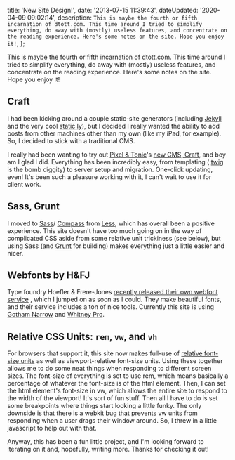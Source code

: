 

  title: 'New Site Design!',
  date: '2013-07-15 11:39:43',
  dateUpdated: '2020-04-09 09:02:14',
  description: `This is maybe the fourth or fifth incarnation of dtott.com. This time around I tried to simplify everything, do away with (mostly) useless features, and concentrate on the reading experience. Here's some notes on the site. Hope you enjoy it!`,
};

This is maybe the fourth or fifth incarnation of dtott.com. This time around I tried to simplify everything, do away with (mostly) useless features, and concentrate on the reading experience. Here's some notes on the site. Hope you enjoy it!

## Craft

I had been kicking around a couple static-site generators (including [Jekyll](http://jekyllrb.com/) and the very cool [static.ly](http://static.ly/)), but I decided I really wanted the ability to add posts from other machines other than my own (like my iPad, for example). So, I decided to stick with a traditional CMS.

I really had been wanting to try out [Pixel & Tonic](http://pixelandtonic.com/)'s [new CMS, Craft](http://buildwithcraft.com/), and boy am I glad I did. Everything has been incredibly easy, from templating ( [twig](http://twig.sensiolabs.org/) is the bomb diggity) to server setup and migration. One-click updating, even! It's been such a pleasure working with it, I can't wait to use it for client work.

## Sass, Grunt

I moved to [Sass](http://sass-lang.com)/ [Compass](http://compass-style.org) from [Less](http://lesscss.org), which has overall been a positive experience. This site doesn't have too much going on in the way of complicated CSS aside from some relative unit trickiness (see below), but using Sass (and [Grunt](http://gruntjs.com) for building) makes everything just a little easier and nicer.

## Webfonts by H&FJ

Type foundry Hoefler & Frere-Jones [recently released their own webfont service](http://www.typography.com/cloud/welcome/) , which I jumped on as soon as I could. They make beautiful fonts, and their service includes a ton of nice tools. Currently this site is using [Gotham Narrow](http://www.typography.com/fonts/gotham/styles/) and [Whitney Pro](http://www.typography.com/fonts/whitney/styles/).

## Relative CSS Units: `rem`, `vw`, and `vh`

For browsers that support it, this site now makes full-use of [relative font-size units](http://snook.ca/archives/html_and_css/font-size-with-rem) as well as viewport-relative font-size units. Using these together allows me to do some neat things when responding to different screen sizes. The font-size of everything is set to use rem, which means basically a percentage of whatever the font-size is of the html element. Then, I can set the html element's font-size in vw, which allows the entire site to respond to the width of the viewport! It's sort of fun stuff. Then all I have to do is set some breakpoints where things start looking a little funky. The only downside is that there is a webkit bug that prevents vw units from responding when a user drags their window around. So, I threw in a little javascript to help out with that.

Anyway, this has been a fun little project, and I'm looking forward to iterating on it and, hopefully, writing more. Thanks for checking it out!
